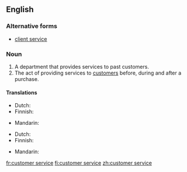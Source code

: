 ==English==
{{wikipedia}}

===Alternative forms===
* [[client service]]

===Noun===
{{en-noun|-}}

# A department that provides services to past customers.
# The act of providing services to [[customer]]s before, during and after a purchase.

====Translations====
{{trans-top|department}}
* Dutch: {{t-|nl|klantenservice|m|f}}
* Finnish: {{t+|fi|asiakaspalvelu}}
{{trans-mid}}
* Mandarin: {{t|cmn|顾客服务部|tr=gùkèfúwùbù|sc=Hani}}
{{trans-bottom}}

{{trans-top|act of providing services}}
* Dutch: {{t-|nl|klantenservice|m|f}}
* Finnish: {{t+|fi|asiakaspalvelu}}
{{trans-mid}}
* Mandarin: {{t|cmn|顾客服务|tr=gùkèfúwù|sc=Hani}}
{{trans-bottom}}

[[fr:customer service]]
[[fi:customer service]]
[[zh:customer service]]